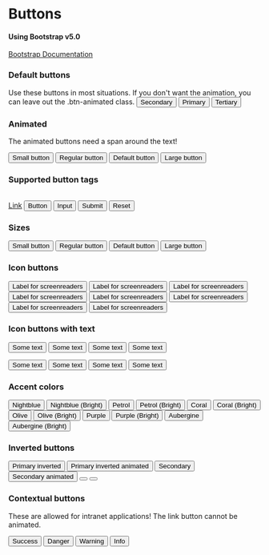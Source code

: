 
<Meta title="Design System/Button" />

<style>
    .section {margin-top: 2rem}
</style>

# Buttons
#### Using Bootstrap v5.0
[Bootstrap Documentation](https://getbootstrap.com/docs/5.0/components/buttons/)


### Default buttons

Use these buttons in most situations. If you don't want the animation, you can leave out the .btn-animated class.
<Canvas>
    <button class="btn btn-default btn-animated"><span>Secondary</span></button>
    <button class="btn btn-primary btn-animated"><span>Primary</span></button>
    <button class="btn btn-link">Tertiary</button>
</Canvas>


### Animated

The animated buttons need a span around the text!

<button type="button" class="btn btn-primary btn-sm btn-animated">
<span>Small button</span>
</button>
<button type="button" class="btn btn-primary btn-rg btn-animated">
<span>Regular button</span>
</button>
<button type="button" class="btn btn-primary btn-md btn-animated">
<span>Default button</span>
</button>
<button type="button" class="btn btn-primary btn-lg btn-animated">
<span>Large button</span>
</button>




### Supported button tags
<div class="section">
<a href="#" role="button" class="btn btn-primary">Link</a>
<button type="submit" class="btn btn-primary">Button</button>
<input type="button" value="Input" class="btn btn-primary" />
<input type="submit" value="Submit" class="btn btn-primary" />
<input type="reset" value="Reset" class="btn btn-primary" />
</div>


### Sizes

<button type="button" class="btn btn-primary btn-sm">Small button</button>
<button type="button" class="btn btn-primary btn-rg">Regular button</button>
<button type="button" class="btn btn-primary btn-md">Default button</button>
<button type="button" class="btn btn-primary btn-lg">Large button</button>
    


### Icon buttons

<button type="button" class="btn btn-default btn-icon btn-sm">
<i class="pi pi-3193"></i>
<span class="sr-only">Label for screenreaders</span>
</button>
<button type="button" class="btn btn-default btn-icon btn-rg">
<i class="pi pi-3193"></i>
<span class="sr-only">Label for screenreaders</span>
</button>
<button type="button" class="btn btn-default btn-icon btn-md">
<i class="pi pi-3193"></i>
<span class="sr-only">Label for screenreaders</span>
</button>
<button type="button" class="btn btn-default btn-icon btn-lg">
<i class="pi pi-3193"></i>
<span class="sr-only">Label for screenreaders</span>
</button>
<button type="button" class="btn btn-primary btn-icon btn-sm">
<i class="pi pi-3193"></i>
<span class="sr-only">Label for screenreaders</span>
</button>
<button type="button" class="btn btn-primary btn-icon btn-rg">
<i class="pi pi-3193"></i>
<span class="sr-only">Label for screenreaders</span>
</button>
<button type="button" class="btn btn-primary btn-icon btn-md">
<i class="pi pi-3193"></i>
<span class="sr-only">Label for screenreaders</span>
</button>
<button type="button" class="btn btn-primary btn-icon btn-lg">
<i class="pi pi-3193"></i>
<span class="sr-only">Label for screenreaders</span>
</button>



### Icon buttons with text

<p class="d-flex align-items-center gap-small-r">
<button type="button" class="btn btn-icon btn-default btn-sm">
    <i class="pi pi-3193"></i>
    <span>Some text</span>
</button>
<button type="button" class="btn btn-icon btn-default btn-rg">
    <i class="pi pi-3193"></i>
    <span>Some text</span>
</button>
<button type="button" class="btn btn-icon btn-default btn-md">
    <i class="pi pi-3193"></i>
    <span>Some text</span>
</button>
<button type="button" class="btn btn-icon btn-default btn-lg">
    <i class="pi pi-3193"></i>
    <span>Some text</span>
</button>
</p>
<p class="d-flex align-items-center gap-small-r">
<button type="button" class="btn btn-icon btn-primary btn-sm">
    <span>Some text</span>
    <i class="pi pi-3193"></i>
</button>
<button type="button" class="btn btn-icon btn-primary btn-rg">
    <span>Some text</span>
    <i class="pi pi-3193"></i>
</button>
<button type="button" class="btn btn-icon btn-primary btn-md">
    <span>Some text</span>
    <i class="pi pi-3193"></i>
</button>
<button type="button" class="btn btn-icon btn-primary btn-lg">
    <span>Some text</span>
    <i class="pi pi-3193"></i>
</button>
</p>



### Accent colors

<button type="button" class="btn btn-nightblue btn-animated">
<span>Nightblue</span>
</button>
<button type="button" class="btn btn-nightblue-bright btn-animated">
<span>Nightblue (Bright)</span>
</button>
<button type="button" class="btn btn-petrol btn-animated">
<span>Petrol</span>
</button>
<button type="button" class="btn btn-petrol-bright btn-animated">
<span>Petrol (Bright)</span>
</button>
<button type="button" class="btn btn-coral btn-animated">
<span>Coral</span>
</button>
<button type="button" class="btn btn-coral-bright btn-animated">
<span>Coral (Bright)</span>
</button>
<button type="button" class="btn btn-olive btn-animated">
<span>Olive</span>
</button>
<button type="button" class="btn btn-olive-bright btn-animated">
<span>Olive (Bright)</span>
</button>
<button type="button" class="btn btn-purple btn-animated">
<span>Purple</span>
</button>
<button type="button" class="btn btn-purple-bright btn-animated">
<span>Purple (Bright)</span>
</button>
<button type="button" class="btn btn-aubergine btn-animated">
<span>Aubergine</span>
</button>
<button type="button" class="btn btn-aubergine-bright btn-animated">
<span>Aubergine (Bright)</span>
</button>



### Inverted buttons

<button type="button" class="btn btn-primary btn-inverted">
Primary inverted
</button>
<button type="button" class="btn btn-primary btn-inverted btn-animated">
<span>Primary inverted animated</span>
</button>
<button type="button" class="btn btn-default btn-inverted">Secondary</button>
<button type="button" class="btn btn-default btn-inverted btn-animated">
<span>Secondary animated</span>
</button>
<button type="button" class="btn btn-primary btn-icon btn-inverted">
<i class="pi pi-3193"></i>
</button>
<button type="button" class="btn btn-secondary btn-inverted btn-icon">
<i class="pi pi-3193"></i>
</button>


### Contextual buttons

These are allowed for intranet applications! The link button cannot be animated.

<button type="button" class="btn btn-success btn-animated">
<span>Success</span>
</button>
<button type="button" class="btn btn-danger btn-animated">
<span>Danger</span>
</button>
<button type="button" class="btn btn-warning btn-animated">
<span>Warning</span>
</button>
<button type="button" class="btn btn-info btn-animated">
<span>Info</span>
</button>
